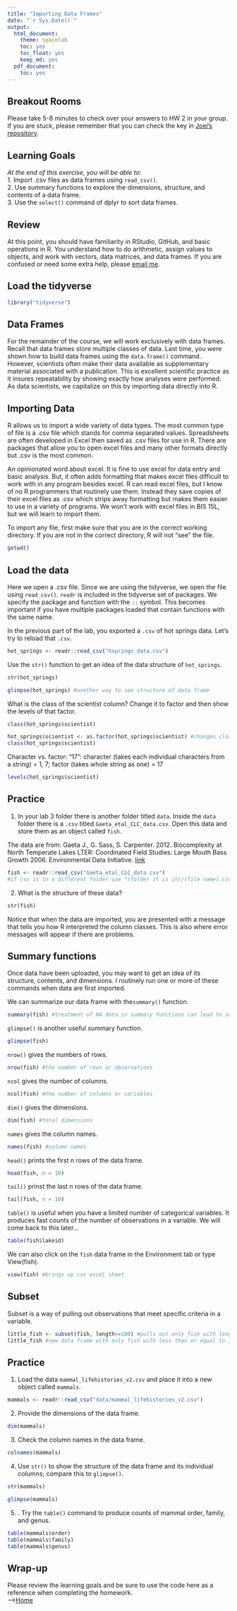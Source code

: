 ```yaml
---
title: "Importing Data Frames"
date: "`r Sys.Date()`"
output:
  html_document: 
    theme: spacelab
    toc: yes
    toc_float: yes
    keep_md: yes
  pdf_document:
    toc: yes
---
```


## Breakout Rooms  
Please take 5-8 minutes to check over your answers to HW 2 in your group. If you are stuck, please remember that you can check the key in [Joel's repository](https://github.com/jmledford3115/BIS15LW2021_jledford).  

## Learning Goals
*At the end of this exercise, you will be able to:*    
1. Import .csv files as data frames using `read_csv()`.  
2. Use summary functions to explore the dimensions, structure, and contents of a data frame.  
3. Use the `select()` command of dplyr to sort data frames.  

## Review
At this point, you should have familiarity in RStudio, GitHub, and basic operations in R. You understand how to do arithmetic, assign values to objects, and work with vectors, data matrices, and data frames. If you are confused or need some extra help, please [email me](mailto: jmledford@ucdavis.edu).  

## Load the tidyverse
```r
library("tidyverse")
```

## Data Frames
For the remainder of the course, we will work exclusively with data frames. Recall that data frames store multiple classes of data. Last time, you were shown how to build data frames using the `data.frame()` command. However, scientists often make their data available as supplementary material associated with a publication. This is excellent scientific practice as it insures repeatability by showing exactly how analyses were performed. As data scientists, we capitalize on this by importing data directly into R.  

## Importing Data
R allows us to import a wide variety of data types. The most common type of file is a .csv file which stands for comma separated values. Spreadsheets are often developed in Excel then saved as .csv files for use in R. There are packages that allow you to open excel files and many other formats directly but .csv is the most common.  

An opinionated word about excel. It is fine to use excel for data entry and basic analysis. But, it often adds formatting that makes excel files difficult to work with in any program besides excel. R can read excel files, but I know of no R programmers that routinely use them. Instead they save copies of their excel files as .csv which strips away formatting but makes them easier to use in a variety of programs. We won't work with excel files in BIS 15L, but we will learn to import them.  

To import any file, first make sure that you are in the correct working directory. If you are not in the correct directory, R will not "see" the file.
```r
getwd()
```

## Load the data
Here we open a .csv file. Since we are using the tidyverse, we open the file using `read_csv()`. `readr` is included in the tidyverse set of packages. We specify the package and function with the `::` symbol. This becomes important if you have multiple packages loaded that contain functions with the same name.  

In the previous part of the lab, you exported a `.csv` of hot springs data. Let's try to reload that `.csv`.  
```r
hot_springs <- readr::read_csv("hsprings_data.csv")
```

Use the `str()` function to get an idea of the data structure of `hot_springs`.  
```r
str(hot_springs)
```
```r
glimpse(hot_springs) #another way to see structure of data frame
```

What is the class of the scientist column? Change it to factor and then show the levels of that factor.  
```r
class(hot_springs$scientist)
```

```r
hot_springs$scientist <- as.factor(hot_springs$scientist) #changes class from character to factor
class(hot_springs$scientist)
```
Character vs. factor:
"17": character (takes each individual characters from a string) = 1, 7; factor (takes whole string as one) = 17

```r
levels(hot_springs$scientist)
```

## Practice
1. In your lab 3 folder there is another folder titled `data`. Inside the `data` folder there is a `.csv` titled `Gaeta_etal_CLC_data.csv`. Open this data and store them as an object called `fish`.  

The data are from: Gaeta J., G. Sass, S. Carpenter. 2012. Biocomplexity at North Temperate Lakes LTER: Coordinated Field Studies: Large Mouth Bass Growth 2006. Environmental Data Initiative.  [link](https://portal.edirepository.org/nis/mapbrowse?scope=knb-lter-ntl&identifier=267)  
```r
fish <- readr::read_csv("Gaeta_etal_CLC_data.csv")
#if csv is in a different folder use "(folder it is in)/(file name).csv"
```

2. What is the structure of these data?
```r
str(fish)
```

Notice that when the data are imported, you are presented with a message that tells you how R interpreted the column classes. This is also where error messages will appear if there are problems.  

## Summary functions
Once data have been uploaded, you may want to get an idea of its structure, contents, and dimensions. I routinely run one or more of these commands when data are first imported.  

We can summarize our data frame with the`summary()` function.  
```r
summary(fish) #treatment of NA data in summary functions can lead to some problems, so don't always trust it
```

`glimpse()` is another useful summary function.
```r
glimpse(fish)
```

`nrow()` gives the numbers of rows.
```r
nrow(fish) #the number of rows or observations
```

`ncol` gives the number of columns.
```r
ncol(fish) #the number of columns or variables
```

`dim()` gives the dimensions.
```r
dim(fish) #total dimensions
```

`names` gives the column names.
```r
names(fish) #column names
```

`head()` prints the first n rows of the data frame.
```r
head(fish, n = 10)
```

`tail()` prinst the last n rows of the data frame.
```r
tail(fish, n = 10)
```

`table()` is useful when you have a limited number of categorical variables. It produces fast counts of the number of observations in a variable. We will come back to this later... 
```r
table(fish$lakeid)
```

We can also click on the `fish` data frame in the Environment tab or type View(fish).
```r
view(fish) #brings up csv excel sheet
```

## Subset
Subset is a way of pulling out observations that meet specific criteria in a variable.  
```r
little_fish <- subset(fish, length<=100) #pulls out only fish with lengths less than or equal to 100
little_fish #new data frame with only fish with less than or equal to 100 length
```

## Practice
1. Load the data `mammal_lifehistories_v2.csv` and place it into a new object called `mammals`.
```r
mammals <- readr::read_csv("data/mammal_lifehistories_v2.csv")
```

2. Provide the dimensions of the data frame.
```r
dim(mammals)
```

3. Check the column names in the data frame. 
```r
colnames(mammals)
```

4. Use `str()` to show the structure of the data frame and its individual columns; compare this to `glimpse()`. 
```r
str(mammals)
```

```r
glimpse(mammals)
```

5. . Try the `table()` command to produce counts of mammal order, family, and genus.  
```r
table(mammals$order)
table(mammals$family)
table(mammals$genus)
```

## Wrap-up
Please review the learning goals and be sure to use the code here as a reference when completing the homework.  
-->[Home](https://jmledford3115.github.io/datascibiol/)